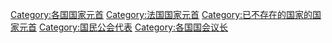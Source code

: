 [[Category:各国国家元首|Category:各国国家元首]]
[[Category:法国国家元首|Category:法国国家元首]]
[[Category:已不存在的国家的国家元首|Category:已不存在的国家的国家元首]]
[[Category:国民公会代表|Category:国民公会代表]]
[[Category:各国国会议长|Category:各国国会议长]]